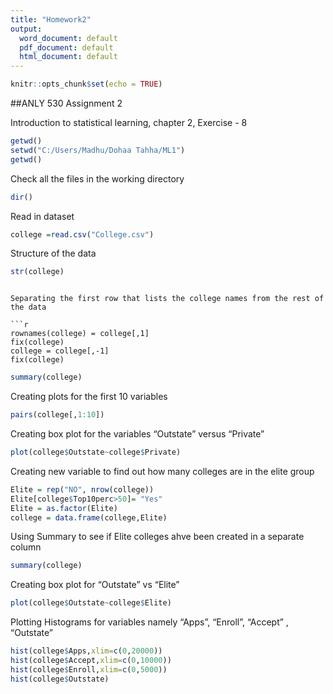 ```yaml
---
title: "Homework2"
output:
  word_document: default
  pdf_document: default
  html_document: default
---
```


```r
knitr::opts_chunk$set(echo = TRUE)
```

##ANLY 530 Assignment 2

Introduction to statistical learning, chapter 2, Exercise - 8 


```r

getwd()
setwd("C:/Users/Madhu/Dohaa Tahha/ML1")
getwd()

```

Check all the files in the working directory

```r

dir()

```

Read in dataset
```r

college =read.csv("College.csv")

```
Structure of the data 

```r
str(college)

```


```

Separating the first row that lists the college names from the rest of the data 

```r
rownames(college) = college[,1]
fix(college)
college = college[,-1]
fix(college)

```

```r
summary(college)

```

Creating plots for the first 10 variables

```r
pairs(college[,1:10])

```

Creating box plot for the variables "Outstate" versus "Private"

```r
plot(college$Outstate~college$Private)
```

Creating new variable to find out how many colleges are in the elite group

```r
Elite = rep("NO", nrow(college))
Elite[college$Top10perc>50]= "Yes"
Elite = as.factor(Elite)
college = data.frame(college,Elite)

```

Using Summary to see if Elite colleges ahve been created in a separate column

```r
summary(college)
```

Creating box plot for "Outstate" vs "Elite"

```r
plot(college$Outstate~college$Elite)

```

Plotting Histograms for variables namely "Apps", "Enroll", "Accept" , "Outstate"

```r
hist(college$Apps,xlim=c(0,20000))
hist(college$Accept,xlim=c(0,10000))
hist(college$Enroll,xlim=c(0,5000))
hist(college$Outstate)

```